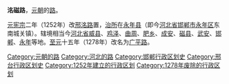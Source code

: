 '''洺磁路'''，[[元朝|元朝]]的[[路_(行政区划)|路]]。

[[元宪宗|元宪宗]]二年（1252年）改[[邢洺路|邢洺路]]置，[[治所|治所]]在[[永年县_(隋朝)|永年县]]（即今[[河北省|河北省]][[邯郸市|邯郸市]][[永年区|永年区]]东南城关镇）。辖境相当今[[河北省|河北省]][[威县|威县]]、[[鸡泽县|鸡泽]]、[[曲周县|曲周]]、[[肥乡县|肥乡]]、[[成安县|成安]]、[[磁县|磁县]]、[[武安市|武安]]、[[邯郸县|邯郸]]、[[永年区|永年]]等地。[[至元_(忽必烈)|至元]]十五年（1278年）改名为[[广平路|广平路]]。

{{元朝行政区划小作品}}
[[Category:元朝的路|Category:元朝的路]]
[[Category:河北的路|Category:河北的路]]
[[Category:邯郸行政区划史|Category:邯郸行政区划史]]
[[Category:邢台行政区划史|Category:邢台行政区划史]]
[[Category:1252年建立的行政区划|Category:1252年建立的行政区划]]
[[Category:1278年废除的行政区划|Category:1278年废除的行政区划]]